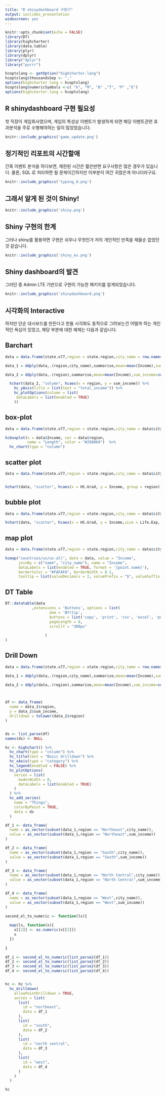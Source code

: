 ```yaml
---
title: "R shinydashboard 구현기"
output: ioslides_presentation
widescreen: yes
---
```


```r
knitr::opts_chunk$set(echo = FALSE)
library(DT)
library(highcharter)
library(data.table)
library(plyr)
library(dplyr)
library("dplyr")
library("purrr")

hcoptslang <- getOption("highcharter.lang")
hcoptslang$thousandsSep <- ","
options(highcharter.lang = hcoptslang)
hcoptslang$numericSymbols <-c( "k", "M", "B" ,"T", "P" ,"E")
options(highcharter.lang = hcoptslang)


```

## R shinydashboard 구현 필요성 

첫 직장이 게임회사였으며, 게임의 특성상 이벤트가 발생하게 되면 해당 이벤트관련 효과분석을 주로 수행해야하는 일이 많았었습니다.

```r
knitr::include_graphics('game_update.png')
```

## 정기적인 리포트의 시간할애

간혹 이벤트 분석을 하다보면, 제한된 시간은 짧은반면 요구사항은 많은 경우가 있습니다. 물론, SQL 로 처리하면 될 문제이긴하지만 이부분이 여간 귀찮은게 아니더라구요.

```r
knitr::include_graphics('typing_d.png')
```


## 그래서 알게 된 것이 Shiny!

          
```r
knitr::include_graphics('shiny.png')
```

## Shiny 구현의 한계

그러나 shiny를 활용하면 구현은 쉬우나 무엇인가 저의 개인적인 만족을 채울순 없었던 것 같습니다.

```r
knitr::include_graphics('shiny_ex.png')
```

## Shiny dashboard의 발견

그러던 중 Admin LTE 기반으로 구현이 가능한 패키지를 알게되었습니다. 

```r
knitr::include_graphics('shinydashboard.png')
```


## 시각화의 Interactive

하지만 단순 대시보드를 만든다고 한들 시각화도 동적으로 그려보는건 어떨까 하는 개인적인 욕심이 있었고, 해당 부분에 대한 예제는 다음과 같습니다.


## Barchart 

```r
data = data.frame(state.x77,region = state.region,city_name = row.names(state.x77))

data_1 = ddply(data,.(region,city_name),summarise,mean=mean(Income),sum_income=sum(Income))

data_2 = ddply(data,.(region),summarise,mean=mean(Income),sum_income=sum(Income))

  hchart(data_2, "column", hcaes(x = region, y = sum_income)) %>%
    hc_yAxis(title = list(text = "total_income")) %>%
    hc_plotOptions(column = list(
     dataLabels = list(enabled = TRUE)
    ))

```



## box-plot

```r

data = data.frame(state.x77,region = state.region,city_name = data$city_name)

hcboxplot(x = data$Income, var = data$region,
          name = "Length", color = "#2980b9")  %>% 
  hc_chart(type = "column")

```


## scatter plot

```r

data = data.frame(state.x77,region = state.region,city_name = data$city_name)


hchart(data, "scatter", hcaes(x = HS.Grad, y = Income, group = region))

```


## bubble plot

```r
data = data.frame(state.x77,region = state.region,city_name = data$city_name)

hchart(data, "scatter", hcaes(x = HS.Grad, y = Income,size = Life.Exp, group = region)) 


```


## map plot

```r
data = data.frame(state.x77,region = state.region,city_name = data$city_name)

hcmap("countries/us/us-all", data = data, value = "Income",
      joinBy = c("name", "city_name"), name = "Income",
      dataLabels = list(enabled = TRUE, format = '{point.name}'),
      borderColor = "#FAFAFA", borderWidth = 0.1,
      tooltip = list(valueDecimals = 2, valuePrefix = "$", valueSuffix = " USD")) 

```




## DT Table


```r

DT::datatable(data
            ,extensions = 'Buttons', options = list(
                    dom = 'Bfrtip',
                    buttons = list('copy', 'print', 'csv', 'excel', 'pdf'),
                    pageLength = 8, 
                    scrollY = "300px"
                    
                  )
)


```


## Drill Down


```r


data = data.frame(state.x77,region = state.region,city_name = row.names(state.x77))

data_1 = ddply(data,.(region,city_name),summarise,mean=mean(Income),sum_income=sum(Income))

data_2 = ddply(data,.(region),summarise,mean=mean(Income),sum_income=sum(Income))



df <- data_frame(
  name = data_2$region,
  y = data_2$sum_income,
  drilldown = tolower(data_2$region)
)


ds <- list_parse(df)
names(ds) <- NULL

hc <- highchart() %>% 
  hc_chart(type = "column") %>% 
  hc_title(text = "Basic drilldown") %>% 
  hc_xAxis(type = "category") %>% 
  hc_legend(enabled = FALSE) %>% 
  hc_plotOptions(
    series = list(
      boderWidth = 0,
      dataLabels = list(enabled = TRUE)
    )
  ) %>% 
  hc_add_series(
    name = "Things",
    colorByPoint = TRUE,
    data = ds
  )

df_1 <- data_frame(
  name = as_vector(subset(data_1,region == "Northeast",city_name)),
  value = as_vector(subset(data_1,region == "Northeast",sum_income))
)

df_2 <- data_frame(
  name = as_vector(subset(data_1,region == "South",city_name)),
  value = as_vector(subset(data_1,region == "South",sum_income))
)

df_3 <- data_frame(
  name = as_vector(subset(data_1,region == "North Central",city_name)),
  value = as_vector(subset(data_1,region == "North Central",sum_income))
)

df_4 <- data_frame(
  name = as_vector(subset(data_1,region == "West",city_name)),
  value = as_vector(subset(data_1,region == "West",sum_income))
)

second_el_to_numeric <- function(ls){
  
  map(ls, function(x){
    x[[2]] <- as.numeric(x[[2]])
    x
  })
  
}

df_1 <- second_el_to_numeric(list_parse2(df_1))
df_2 <- second_el_to_numeric(list_parse2(df_2))
df_3 <- second_el_to_numeric(list_parse2(df_3))
df_4 <- second_el_to_numeric(list_parse2(df_4))


hc <- hc %>% 
  hc_drilldown(
    allowPointDrilldown = TRUE,
    series = list(
      list(
        id = "northeast",
        data = df_1
      ),
      list(
        id = "south",
        data = df_2
      ),
      list(
        id = "north central",
        data = df_3
      ),
      list(
        id = "west",
        data = df_4
      )
    )
  )

hc  
```

